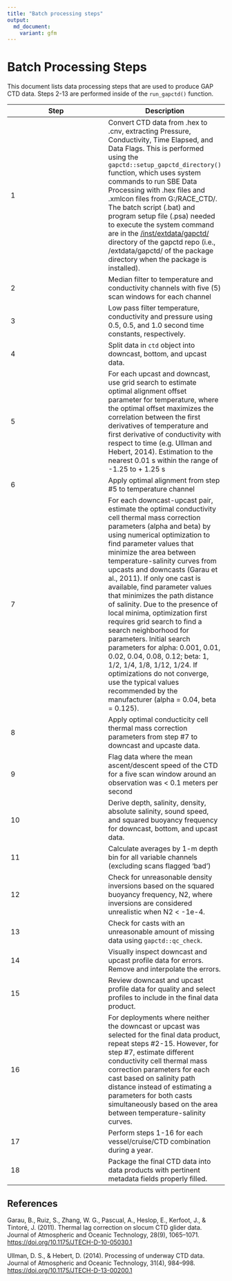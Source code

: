 ```yaml
---
title: "Batch processing steps"
output:
  md_document:
    variant: gfm
---
```


# Batch Processing Steps

This document lists data processing steps that are used to produce GAP CTD data. Steps 2-13 are performed inside of the `run_gapctd()` function.

| Step | Description |
|------------------------------------|------------------------------------|
| 1    | Convert CTD data from .hex to .cnv, extracting Pressure, Conductivity, Time Elapsed, and Data Flags. This is performed using the `gapctd::setup_gapctd_directory()` function, which uses system commands to run SBE Data Processing with .hex files and .xmlcon files from G:/RACE_CTD/. The batch script (.bat) and program setup file (.psa) needed to execute the system command are in the [/inst/extdata/gapctd/](/inst/extdata/gapctd/) directory of the gapctd repo (i.e., /extdata/gapctd/ of the package directory when the package is installed). |
| 2    | Median filter to temperature and conductivity channels with five (5) scan windows for each channel |
| 3    | Low pass filter temperature, conductivity and pressure using 0.5, 0.5, and 1.0 second time constants, respectively. |
| 4    | Split data in `ctd` object into downcast, bottom, and upcast data.
| 5    | For each upcast and downcast, use grid search to estimate optimal alignment offset parameter for temperature, where the optimal offset maximizes the correlation between the first derivatives of temperature and first derivative of conductivity with respect to time (e.g. Ullman and Hebert, 2014). Estimation to the nearest 0.01 s within the range of -1.25 to + 1.25 s |
| 6    | Apply optimal alignment from step #5 to temperature channel |
| 7    | For each downcast-upcast pair, estimate the optimal conductivity cell thermal mass correction parameters (alpha and beta) by using numerical optimization to find parameter values that minimize the area between temperature-salinity curves from upcasts and downcasts (Garau et al., 2011). If only one cast is available, find parameter values that minimizes the path distance of salinity. Due to the presence of local minima, optimization first requires grid search to find a search neighborhood for parameters. Initial search parameters for alpha: 0.001, 0.01, 0.02, 0.04, 0.08, 0.12; beta: 1, 1/2, 1/4, 1/8, 1/12, 1/24. If optimizations do not converge, use the typical values recommended by the manufacturer (alpha = 0.04, beta = 0.125). |
| 8    | Apply optimal conducticity cell thermal mass correction parameters from step #7 to downcast and upcaste data. |
| 9    | Flag data where the mean ascent/descent speed of the CTD for a five scan window around an observation was < 0.1 meters per second |
| 10   | Derive depth, salinity, density, absolute salinity, sound speed, and squared buoyancy frequency for downcast, bottom, and upcast data. |
| 11   | Calculate averages by 1-m depth bin for all variable channels (excluding scans flagged 'bad') |
| 12   | Check for unreasonable density inversions based on the squared buoyancy frequency, N2, where inversions are considered unrealistic when N2 < -1e-4. |
| 13   | Check for casts with an unreasonable amount of missing data using `gapctd::qc_check`. |
| 14   | Visually inspect downcast and upcast profile data for errors. Remove and interpolate the errors. |
| 15   | Review downcast and upcast profile data for quality and select profiles to include in the final data product. |
| 16   | For deployments where neither the downcast or upcast was selected for the final data product, repeat steps #2-15. However, for step #7, estimate different conductivity cell thermal mass correction parameters for each cast based on salinity path distance instead of estimating a parameters for both casts simultaneously based on the area between temperature-salinity curves.
| 17   | Perform steps 1-16 for each vessel/cruise/CTD combination during a year.
| 18   | Package the final CTD data into data products with pertinent metadata fields properly filled. |


## References

Garau, B., Ruiz, S., Zhang, W. G., Pascual, A., Heslop, E., Kerfoot, J., & Tintoré, J. (2011). Thermal lag correction on slocum CTD glider data. Journal of Atmospheric and Oceanic Technology, 28(9), 1065–1071. [https://doi.org/10.1175/JTECH-D-10-05030.1](https://doi.org/10.1175/JTECH-D-10-05030.1)

Ullman, D. S., & Hebert, D. (2014). Processing of underway CTD data. Journal of Atmospheric and Oceanic Technology, 31(4), 984–998. [https://doi.org/10.1175/JTECH-D-13-00200.1](https://doi.org/10.1175/JTECH-D-13-00200.1)
